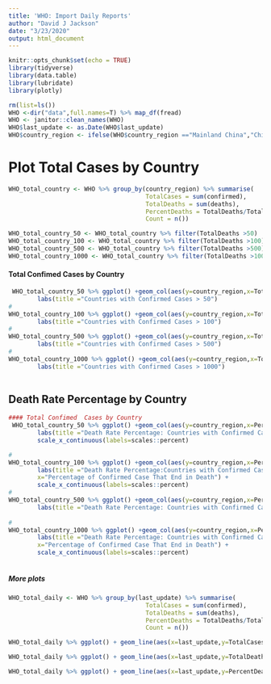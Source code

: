 ```yaml
---
title: 'WHO: Import Daily Reports'
author: "David J Jackson"
date: "3/23/2020"
output: html_document
---
```


```r
knitr::opts_chunk$set(echo = TRUE)
library(tidyverse)
library(data.table)
library(lubridate)
library(plotly)
```
```r

rm(list=ls())
WHO <-dir("data",full.names=T) %>% map_df(fread)
WHO <- janitor::clean_names(WHO)
WHO$last_update <- as.Date(WHO$last_update)
WHO$country_region <- ifelse(WHO$country_region =="Mainland China","China",WHO$country_region)

```
# Plot Total Cases by Country

```r
WHO_total_country <- WHO %>% group_by(country_region) %>% summarise(
                                      TotalCases = sum(confirmed),
                                      TotalDeaths = sum(deaths),
                                      PercentDeaths = TotalDeaths/TotalCases,
                                      Count = n())
```

```r
WHO_total_country_50 <- WHO_total_country %>% filter(TotalDeaths >50)
WHO_total_country_100 <- WHO_total_country %>% filter(TotalDeaths >100)
WHO_total_country_500 <- WHO_total_country %>% filter(TotalDeaths >500)
WHO_total_country_1000 <- WHO_total_country %>% filter(TotalDeaths >1000)
```
#### Total Confimed  Cases by Country

```r
 WHO_total_country_50 %>% ggplot() +geom_col(aes(y=country_region,x=TotalCases)) +
        labs(title ="Countries with Confirmed Cases > 50")
# 
WHO_total_country_100 %>% ggplot() +geom_col(aes(y=country_region,x=TotalCases)) +
        labs(title ="Countries with Confirmed Cases > 100")
#
WHO_total_country_500 %>% ggplot() +geom_col(aes(y=country_region,x=TotalCases)) +
        labs(title ="Countries with Confirmed Cases > 500")
#
WHO_total_country_1000 %>% ggplot() +geom_col(aes(y=country_region,x=TotalCases)) +
        labs(title ="Countries with Confirmed Cases > 1000")
                                           
```

## Death Rate Percentage by Country 

```r
#### Total Confimed  Cases by Country
 WHO_total_country_50 %>% ggplot() +geom_col(aes(y=country_region,x=PercentDeaths)) +
        labs(title ="Death Rate Percentage: Countries with Confirmed Cases > 50",x="Percentage of Confirmed Case That End in Death") +
        scale_x_continuous(labels=scales::percent) 

# 
WHO_total_country_100 %>% ggplot() +geom_col(aes(y=country_region,x=PercentDeaths)) +
        labs(title ="Death Rate Percentage:Countries with Confirmed Cases > 100", 
        x="Percentage of Confirmed Case That End in Death") + 
        scale_x_continuous(labels=scales::percent)
#
WHO_total_country_500 %>% ggplot() +geom_col(aes(y=country_region,x=PercentDeaths)) +
        labs(title ="Death Rate Percentage: Countries with Confirmed Cases > 500",        x="Percentage of Confirmed Case That End in Death") +              scale_x_continuous(labels=scales::percent)
        
#
WHO_total_country_1000 %>% ggplot() +geom_col(aes(y=country_region,x=PercentDeaths)) +
        labs(title ="Death Rate Percentage: Countries with Confirmed Cases > 1000",
        x="Percentage of Confirmed Case That End in Death") +
        scale_x_continuous(labels=scales::percent)
                                           
```
##### More plots 

```r
WHO_total_daily <- WHO %>% group_by(last_update) %>% summarise(
                                      TotalCases = sum(confirmed),
                                      TotalDeaths = sum(deaths),
                                      PercentDeaths = TotalDeaths/TotalCases,
                                      Count = n())
```
```r
WHO_total_daily %>% ggplot() + geom_line(aes(x=last_update,y=TotalCases))

WHO_total_daily %>% ggplot() + geom_line(aes(x=last_update,y=TotalDeaths))

WHO_total_daily %>% ggplot() + geom_line(aes(x=last_update,y=PercentDeaths))
```



